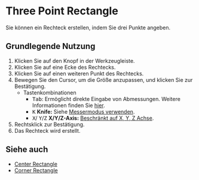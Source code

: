 
# Three Point Rectangle

<Reference shortcut='' command='Three Point Rectangle' button='Werkzeugleiste' />

Sie können ein Rechteck erstellen, indem Sie drei Punkte angeben.

## Grundlegende Nutzung

1. Klicken Sie auf den <ButtonIcon type="button-three-point-rectangle" /> Knopf in der Werkzeugleiste.
2. Klicken Sie auf eine Ecke des Rechtecks.
3. Klicken Sie auf einen weiteren Punkt des Rechtecks.
4. Bewegen Sie den Cursor, um die Größe anzupassen, und klicken Sie zur Bestätigung.
   - <Kst>Tastenkombinationen</Kst>
      - <kbd>Tab</kbd>: Ermöglicht direkte Eingabe von Abmessungen. Weitere Informationen finden Sie [hier](./sketching-essentials#specify-dimensions-numerically).
      - <kbd>K</kbd> **Knife:** Siehe [Messermodus verwenden](./sketching-essentials#use-knife-mode).
      - <kbd>X</kbd>/ <kbd>Y</kbd>/<kbd>Z</kbd> **X/Y/Z-Axis:** [Beschränkt auf X, Y, Z Achse](./sketching-essentials#constrain-to-an-axis).
3. Rechtsklick zur Bestätigung.
5. Das Rechteck wird erstellt.


<VideoPlayer fileName="three-point-rectangle"/>

## Siehe auch
- [Center Rectangle](./center-rectangle)
- [Corner Rectangle](./corner-rectangle)